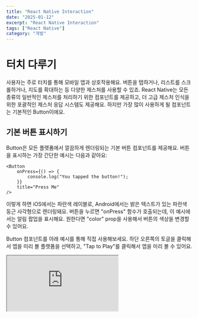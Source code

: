 ```yaml
---
title: "React Native Interaction"
date: "2025-01-12"
excerpt: "React Native Interaction"
tags: ["React Native"]
category: "개발"
---
```


# 터치 다루기

사용자는 주로 터치를 통해 모바일 앱과 상호작용해요. 버튼을 탭하거나, 리스트를 스크롤하거나, 지도를 확대하는 등 다양한 제스처를 사용할 수 있죠. React Native는 모든 종류의 일반적인 제스처를 처리하기 위한 컴포넌트를 제공하고, 더 고급 제스처 인식을 위한 포괄적인 제스처 응답 시스템도 제공해요. 하지만 가장 많이 사용하게 될 컴포넌트는 기본적인 Button이에요.

## 기본 버튼 표시하기

Button은 모든 플랫폼에서 깔끔하게 렌더링되는 기본 버튼 컴포넌트를 제공해요. 버튼을 표시하는 가장 간단한 예시는 다음과 같아요:

```tsx
<Button
	onPress={() => {
		console.log("You tapped the button!");
	}}
	title="Press Me"
/>
```

이렇게 하면 iOS에서는 파란색 레이블로, Android에서는 밝은 텍스트가 있는 파란색 둥근 사각형으로 렌더링돼요. 버튼을 누르면 "onPress" 함수가 호출되는데, 이 예시에서는 알림 팝업을 표시해요. 원한다면 "color" prop을 사용해서 버튼의 색상을 변경할 수 있어요.

Button 컴포넌트를 아래 예시를 통해 직접 사용해보세요. 하단 오른쪽의 토글을 클릭해서 앱을 미리 볼 플랫폼을 선택하고, "Tap to Play"를 클릭해서 앱을 미리 볼 수 있어요.

<iframe
	src="https://snack.expo.dev/embedded/M9S8wILygpNopTffedD6P"
	style={{
		width: "100%",
		height: "500px",
		border: "1px solid #ddd",
		borderRadius: "4px",
		overflow: "hidden",
	}}
/>

# 터치 가능한 컴포넌트들

기본 버튼이 앱에 적합하지 않다면, React Native가 제공하는 "Touchable" 컴포넌트들을 사용해서 자신만의 버튼을 만들 수 있어요. "Touchable" 컴포넌트들은 탭 제스처를 감지하고, 제스처가 인식되었을 때 피드백을 표시할 수 있어요. 하지만 이 컴포넌트들은 기본 스타일을 제공하지 않으므로, 앱에서 보기 좋게 만들기 위해서는 약간의 작업이 필요해요.

어떤 "Touchable" 컴포넌트를 사용할지는 제공하고 싶은 피드백의 종류에 따라 달라져요:

- 일반적으로 <code>TouchableHighlight</code>를 웹의 버튼이나 링크처럼 사용할 수 있어요. 사용자가 버튼을 누르면 뷰의 배경이 어두워져요.
- Android에서는 <code>TouchableNativeFeedback</code>을 사용해서 사용자의 터치에 반응하는 잉크 표면 반응 물결을 표시할 수 있어요.
- <code>TouchableOpacity</code>는 사용자가 누르고 있는 동안 버튼의 투명도를 낮춰서 배경이 비치도록 함으로써 피드백을 제공할 수 있어요.
- 탭 제스처는 처리하고 싶지만 피드백을 표시하고 싶지 않다면, <code>TouchableWithoutFeedback</code>을 사용하세요.

경우에 따라서는 사용자가 뷰를 일정 시간 동안 누르고 있을 때를 감지하고 싶을 수 있어요. 이런 길게 누르기는 "Touchable" 컴포넌트들의 <code>onLongPress</code> props에 함수를 전달해서 처리할 수 있어요.

실제로 어떻게 동작하는지 살펴볼까요:

<iframe
	src="https://snack.expo.dev/embedded/M9S8wILygpNopTffedD6P"
	style={{
		width: "100%",
		height: "500px",
		border: "1px solid #ddd",
		borderRadius: "4px",
		overflow: "hidden",
	}}
/>

# 스크롤과 스와이프

터치 스크린 기기에서 자주 사용되는 제스처에는 스와이프와 패닝이 있어요. 이를 통해 사용자는 항목 목록을 스크롤하거나 콘텐츠 페이지를 스와이프할 수 있어요. 이러한 기능은 ScrollView Core 컴포넌트를 확인해보세요.

# 화면 간 이동하기

모바일 앱은 단일 화면으로만 구성되는 경우가 거의 없어요. 여러 화면의 표시와 화면 간 전환은 일반적으로 네비게이터라고 알려진 것으로 처리돼요.

이 가이드는 React Native에서 사용할 수 있는 다양한 네비게이션 컴포넌트들을 다뤄요. 네비게이션을 처음 시작한다면, React Navigation을 사용하는 것이 좋을 거예요. React Navigation은 Android와 iOS 모두에서 일반적인 스택 네비게이션과 탭 네비게이션 패턴을 구현할 수 있는 간단한 네비게이션 솔루션을 제공해요.

이미 네이티브하게 네비게이션을 관리하는 앱에 React Native를 통합하거나, React Navigation의 대안을 찾고 있다면, 다음 라이브러리가 양쪽 플랫폼에서 네이티브 네비게이션을 제공해요: react-native-navigation.

## React Navigation

네비게이션을 위한 커뮤니티 솔루션은 몇 줄의 코드로 앱의 화면을 설정할 수 있게 해주는 독립형 라이브러리예요.

### 설치 및 설정

먼저, 프로젝트에 다음을 설치해야 해요:

```shell
npm install @react-navigation/native @react-navigation/native-stack
```

다음으로, 필요한 피어 디펜던시들을 설치해요. 프로젝트가 Expo 관리 프로젝트인지 순수 React Native 프로젝트인지에 따라 다른 명령어를 실행해야 해요.

- Expo 관리 프로젝트라면, expo로 디펜던시를 설치하세요:

```shell
npx expo install react-native-screens react-native-safe-area-context
```

- 순수 React Native 프로젝트라면, npm으로 디펜던시를 설치하세요:

```shell
npm install react-native-screens react-native-safe-area-context
```

iOS에서 순수 React Native 프로젝트를 사용하는 경우, CocoaPods가 설치되어 있는지 확인하세요. 그런 다음 pods를 설치해서 설치를 완료하세요:

```shell
cd ios
pod install
cd ..
```

> 설치 후 피어 디펜던시와 관련된 경고가 발생할 수 있어요. 이는 일반적으로 일부 패키지에 지정된 버전 범위가 잘못되어 발생해요. 앱이 빌드되는 한 대부분의 경고는 안전하게 무시할 수 있어요.

이제 <code>NavigationContainer</code>로 전체 앱을 감싸야 해요. 일반적으로 이는 <code>index.js</code>나 <code>App.js</code>와 같은 진입점 파일에서 수행해요:

```tsx
import * as React from "react";
import { NavigationContainer } from "@react-navigation/native";

const App = () => {
	return <NavigationContainer>{/* Rest of your app code */}</NavigationContainer>;
};

export default App;
```

이제 디바이스/시뮬레이터에서 앱을 빌드하고 실행할 준비가 됐어요.

### 사용법

이제 홈 화면과 프로필 화면이 있는 앱을 만들 수 있어요:

```tsx
import * as React from "react";
import { NavigationContainer } from "@react-navigation/native";
import { createNativeStackNavigator } from "@react-navigation/native-stack";

const Stack = createNativeStackNavigator();

const MyStack = () => {
	return (
		<NavigationContainer>
			<Stack.Navigator>
				<Stack.Screen name="Home" component={HomeScreen} options={{ title: "Welcome" }} />
				<Stack.Screen name="Profile" component={ProfileScreen} />
			</Stack.Navigator>
		</NavigationContainer>
	);
};
```

이 예시에서는 <code>Stack.Screen</code> 컴포넌트를 사용해서 2개의 화면(<code>Home</code>과 <code>Profile</code>)이 정의되어 있어요. 비슷한 방식으로 원하는 만큼 화면을 정의할 수 있어요.

각 화면의 제목은 <code>Stack.Screen</code>의 <code>options</code> prop에서 설정할 수 있어요.

각 화면은 React 컴포넌트인 <code>component</code> prop을 받아요. 이 컴포넌트들은 다른 화면으로 연결하는 다양한 메서드를 가진 <code>navigation</code> prop을 받아요. 예를 들어, <code>navigation.navigate</code>를 사용해서 <code>Profile</code> 화면으로 이동할 수 있어요:

```tsx
const HomeScreen = ({ navigation }) => {
	return <Button title="Go to Jane's profile" onPress={() => navigation.navigate("Profile", { name: "Jane" })} />;
};
const ProfileScreen = ({ navigation, route }) => {
	return <Text>This is {route.params.name}'s profile</Text>;
};
```

이 native-stack 네비게이터는 iOS의 <code>UINavigationController</code>와 Android의 <code>Fragment</code>와 같은 네이티브 API를 사용해요. 따라서 <code>createNativeStackNavigator</code>로 만든 네비게이션은 이러한 API들을 기반으로 네이티브하게 만든 앱과 동일한 동작과 성능 특성을 가져요.

React Navigation은 탭이나 드로어와 같은 다양한 종류의 네비게이터를 위한 패키지도 제공해요. 이러한 패키지들을 사용해서 앱에 다양한 패턴을 구현할 수 있어요.

React Navigation에 대한 전체적인 소개는 React Navigation 시작하기 가이드를 참고하세요.

# 애니메이션

애니메이션은 훌륭한 사용자 경험을 만드는 데 매우 중요해요. 정지해 있는 객체가 움직이기 시작할 때는 관성을 극복해야 하고, 움직이는 객체는 모멘텀을 가지고 있어서 즉시 멈추는 경우가 거의 없죠. 애니메이션을 통해 인터페이스에서 물리적으로 믿을 수 있는 동작을 표현할 수 있어요.

React Native는 두 가지 상호 보완적인 애니메이션 시스템을 제공해요: 특정 값의 세밀하고 상호작용적인 제어를 위한 <code>Animated</code>와 전역 레이아웃 트랜잭션을 위한 <code>LayoutAnimation</code>이에요.

## Animated API

<code>Animated</code> API는 다양한 흥미로운 애니메이션과 상호작용 패턴을 매우 성능 좋은 방식으로 간단하게 표현할 수 있도록 설계됐어요. <code>Animated</code>는 입력과 출력 사이의 선언적 관계에 중점을
두고, 그 사이에 구성 가능한 변환과 시간 기반 애니메이션 실행을 제어하기 위한 <code>start</code>,<code>stop</code> 메서드를 제공해요.

<code>Animated</code>는 여섯 가지 애니메이션 가능한 컴포넌트 타입을 제공해요: View, Text, Image, ScrollView, FlatList, SectionList 이에요. 하지만 <code>Animated.createAnimatedComponent()</code>를 사용해서
자신만의 컴포넌트를 만들 수도 있어요.

예를 들어, 마운트될 때 페이드 인되는 컨테이너 뷰는 다음과 같이 만들 수 있어요:

<iframe
	src="https://snack.expo.dev/embedded/D0Us2VsJWtaINohnJCQA1"
	style={{
		width: "100%",
		height: "500px",
		border: "1px solid #ddd",
		borderRadius: "4px",
		overflow: "hidden",
	}}
/>

여기서 무슨 일이 일어나는지 살펴볼까요. <code>FadeInView</code> 생성자에서, <code>fadeAnim</code>이라는 새로운 <code>Animated.Value</code>가 state의 일부로 초기화돼요. <code>View</code>의 opacity 속성이 이 애니메이션 값에 매핑되고, 내부적으로는 숫자 값이 추출되어 opacity를 설정하는 데 사용돼요.

컴포넌트가 마운트되면 opacity가 0으로 설정돼요. 그런 다음 <code>fadeAnim</code> 애니메이션 값에 대해 이징 애니메이션이 시작되는데, 이 값이 1로 애니메이션되는 동안 각 프레임마다 의존하는 모든 매핑(이 경우에는 opacity만)을 업데이트해요.

이는 <code>setState</code>를 호출하고 다시 렌더링하는 것보다 더 최적화된 방식으로 수행돼요. 전체 구성이 선언적이기 때문에, 구성을 직렬화하고 고우선순위 스레드에서 애니메이션을 실행하는 추가 최적화를 구현할 수 있어요.

### 애니메이션 구성하기

애니메이션은 매우 다양하게 구성할 수 있어요. 커스텀 및 미리 정의된 이징 함수, 지연, 지속 시간, 감쇠 계수, 스프링 상수 등을 애니메이션 유형에 따라 모두 조정할 수 있어요.

<code>Animated</code>는 여러 애니메이션 타입을 제공하는데, 가장 일반적으로 사용되는 것은 <code>Animated.timing()</code>이에요. 이는 다양한 미리 정의된 이징 함수를 사용하거나 직접 만든 이징 함수를 사용해서
시간에 따라 값을 애니메이션할 수 있도록 지원해요. 이징 함수는 일반적으로 애니메이션에서 객체의 점진적인 가속과 감속을 표현하는 데 사용돼요.

기본적으로 <code>timing</code>은 점진적인 가속으로 시작해서 최고 속도에 도달한 후 점진적으로 감속하며 멈추는 easeInOut 곡선을 사용해요. <code>easing</code> 매개변수를 전달해서 다른 이징 함수를 지정할 수 있어요. 커스텀 <code>duration</code>이나 애니메이션 시작 전 <code>delay</code>도 지원돼요.

예를 들어, 최종 위치로 이동하기 전에 약간 뒤로 물러나는 2초짜리 애니메이션을 만들고 싶다면:

```tsx
Animated.timing(this.state.xPosition, {
	toValue: 100,
	easing: Easing.back(),
	duration: 2000,
	useNativeDriver: true,
}).start();
```

내장 애니메이션이 지원하는 모든 구성 매개변수에 대해 자세히 알아보려면 <code>Animated</code> API 레퍼런스의 애니메이션 구성 섹션을 참고하세요.

### 애니메이션 조합하기

애니메이션은 순차적으로 또는 병렬로 조합하고 실행할 수 있어요. 순차 애니메이션은 이전 애니메이션이 끝난 직후 또는 지정된 지연 시간 후에 시작할 수 있어요. <code>Animated</code> API는 <code>sequence()</code>와 <code>delay()</code> 같은 여러 메서드를 제공하는데, 각각은 실행할 애니메이션 배열을 받고 필요에 따라 자동으로 <code>start()</code>/<code>stop()</code>을 호출해요.

예를 들어, 다음 애니메이션은 멈출 때까지 감속한 다음, 회전하면서 동시에 다시 튀어오르죠:

```tsx
Animated.sequence([
	// decay, then spring to start and twirl
	Animated.decay(position, {
		// coast to a stop
		velocity: { x: gestureState.vx, y: gestureState.vy }, // velocity from gesture release
		deceleration: 0.997,
		useNativeDriver: true,
	}),
	Animated.parallel([
		// after decay, in parallel:
		Animated.spring(position, {
			toValue: { x: 0, y: 0 }, // return to start
			useNativeDriver: true,
		}),
		Animated.timing(twirl, {
			// and twirl
			toValue: 360,
			useNativeDriver: true,
		}),
	]),
]).start(); // start the sequence group
```

하나의 애니메이션이 중지되거나 중단되면 그룹의 다른 모든 애니메이션도 중지돼요. <code>Animated.parallel</code>의 <code>stopTogether</code> 옵션을 <code>false</code>로 설정하면 이 기능을 비활성화할 수 있어요.

조합 메서드의 전체 목록은 <code>Animated</code> API 레퍼런스의 애니메이션 조합 섹션에서 확인할 수 있어요.

### 애니메이션 값 조합하기

두 개의 애니메이션 값을 덧셈, 곱셈, 나눗셈 또는 모듈로 연산을 통해 조합해서 새로운 애니메이션 값을 만들 수 있어요.

계산을 위해 애니메이션 값을 반전시켜야 하는 경우가 있어요. 예를 들어 스케일을 반전시키는 경우(2x --> 0.5x)를 살펴볼까요:

```tsx
const a = new Animated.Value(1);
const b = Animated.divide(1, a);

Animated.spring(a, {
	toValue: 2,
	useNativeDriver: true,
}).start();
```

### 보간

각 속성은 먼저 보간을 거칠 수 있어요. 보간은 입력 범위를 출력 범위로 매핑하는데, 일반적으로 선형 보간을 사용하지만 이징 함수도 지원해요. 기본적으로는 주어진 범위를 넘어서도 곡선을 확장하지만, 출력 값을 고정할 수도 있어요.

0-1 범위를 0-100 범위로 변환하는 기본적인 매핑은 다음과 같아요:

```tsx
value.interpolate({
	inputRange: [0, 1],
	outputRange: [0, 100],
});
```

예를 들어, <code>Animated.Value</code>가 0에서 1로 변하지만 위치는 150px에서 0px로, 투명도는 0에서 1로 애니메이션하고 싶을 수 있어요. 이는 위 예시의 <code>style</code>을 다음과 같이 수정해서 구현할 수 있어요:

```tsx
  style={{
    opacity: this.state.fadeAnim, // Binds directly
    transform: [{
      translateY: this.state.fadeAnim.interpolate({
        inputRange: [0, 1],
        outputRange: [150, 0]  // 0 : 150, 0.5 : 75, 1 : 0
      }),
    }],
  }}
```

<code>interpolate()</code>는 여러 범위 세그먼트도 지원하는데, 이는 데드존과 다른 유용한 트릭을 정의하는 데 편리해요. 예를 들어, -300에서 -100까지는 0으로 가는 음의 관계를 가지고, 0에서는 1로
올라갔다가 100에서 0으로 다시 내려가고, 그 이후로는 0에 머무는 데드존을 만들 수 있어요:{" "}

```tsx
value.interpolate({
	inputRange: [-300, -100, 0, 100, 101],
	outputRange: [300, 0, 1, 0, 0],
});
```

이는 다음과 같이 매핑돼요:

```text
입력  | 출력
------|--------
-400  |   450
-300  |   300
-200  |   150
-100  |     0
-50   |   0.5
0     |     1
50    |   0.5
100   |     0
101   |     0
200   |     0
```

<code>interpolate()</code>는 문자열 매핑도 지원하므로 색상이나 단위가 있는 값도 애니메이션할 수 있어요. 예를 들어, 회전 애니메이션을 만들고 싶다면 다음과 같이 할 수 있어요:

```tsx
value.interpolate({
	inputRange: [0, 360],
	outputRange: ["0deg", "360deg"],
});
```

<code>interpolate()</code>는 <code>Easing</code> 모듈에 이미 구현되어 있는 다양한 이징 함수도 지원해요.
<code>interpolate()</code>는 <code>outputRange</code>의 보간 동작도 설정할 수 있어요. <code>extrapolate</code>, <code>extrapolateLeft</code>, 또는 <code>extrapolateRight</code> 옵션을 설정해서 보간
방식을 지정할 수 있어요. 기본값은 <code>extend</code>이지만 <code>clamp</code>를 사용해서 출력 값이 <code>outputRange</code>를 초과하지 않도록 할 수 있어요.

### 동적 값 추적하기

애니메이션 값은 애니메이션의 <code>toValue</code>를 일반 숫자 대신 다른 애니메이션 값으로 설정해서 다른 값을 추적할 수도 있어요. 예를 들어, Android의 Messenger에서 사용하는 것과 같은 "Chat Heads" 애니메이션은 다른 애니메이션 값에 고정된 <code>spring()</code>을 사용하거나, 엄격한 추적을 위해 <code>duration</code>이 0인 <code>timing()</code>을 사용해서 구현할 수 있어요. 이들은 보간과 함께 조합할 수도 있어요:

```tsx
Animated.spring(follower, { toValue: leader }).start();
Animated.timing(opacity, {
	toValue: pan.x.interpolate({
		inputRange: [0, 300],
		outputRange: [1, 0],
	}),
	useNativeDriver: true,
}).start();
```

<code>leader</code>와 <code>follower</code> 애니메이션 값은 <code>Animated.ValueXY()</code>를 사용해서 구현돼요. <code>ValueXY</code>는 패닝이나 드래깅과 같은 2D 상호작용을 다루는 데 유용한
방법이에요. 이는 두 개의 <code>Animated.Value</code> 인스턴스를 포함하는 기본 래퍼이고 이들을 통과시키는 몇 가지 헬퍼 함수를 가지고 있어서, 많은 경우에 <code>Value</code>를 대체할 수 있어요. 위 예시에서는
x와 y 값 모두를 추적할 수 있게 해줘요.

### 제스처 추적하기

패닝이나 스크롤링 같은 제스처와 다른 이벤트들은 <code>Animated.event</code>를 사용해서 애니메이션 값에 직접 매핑할 수 있어요. 이는 복잡한 이벤트 객체에서 값을 추출할 수 있도록 구조화된 맵 구문을 사용해요. 첫 번째 레벨은 여러 인수에 걸쳐 매핑할 수 있도록 배열이고, 그 배열은 중첩된 객체를 포함해요.

예를 들어, 수평 스크롤 제스처로 작업할 때 <code>event.nativeEvent.contentOffset.x</code>를 <code>scrollX</code>(<code>Animated.Value</code>)에 매핑하려면 다음과 같이 해요:

```tsx
 onScroll={Animated.event(
   // scrollX = e.nativeEvent.contentOffset.x
   [{nativeEvent: {
        contentOffset: {
          x: scrollX
        }
      }
    }]
 )}
```

다음 예시는 스크롤 위치 표시기가 <code>ScrollView</code>에서 사용된 <code>Animated.event</code>를 사용해서 애니메이션되는 수평 스크롤 캐러셀을 구현해요:

#### ScrollView와 Animated Event 예시

<iframe
	src="https://snack.expo.dev/embedded/pVDB3sb9YRjbFclCbbxYy"
	style={{
		width: "100%",
		height: "500px",
		border: "1px solid #ddd",
		borderRadius: "4px",
		overflow: "hidden",
	}}
/>

<code>PanResponder</code>를 사용할 때는 다음 코드를 사용해서 <code>gestureState.dx</code>와 <code>gestureState.dy</code>에서 x와 y 위치를 추출할 수 있어요. 배열의 첫 번째 위치에 <code>null</code>을 사용하는
이유는 <code>PanResponder</code> 핸들러의 두 번째 인수인 <code>gestureState</code>에만 관심이 있기 때문이에요:

```tsx
onPanResponderMove={Animated.event(
  [null, // ignore the native event
  // extract dx and dy from gestureState
  // like 'pan.x = gestureState.dx, pan.y = gestureState.dy'
  {dx: pan.x, dy: pan.y}
])}
```

#### PanResponder와 Animated Event 예시

<iframe
	src="https://snack.expo.dev/embedded/6GJ5kFt4pKO9KMzZlk7Tz"
	style={{
		width: "100%",
		height: "500px",
		border: "1px solid #ddd",
		borderRadius: "4px",
		overflow: "hidden",
	}}
/>

### 현재 애니메이션 값에 응답하기

애니메이션 중에는 현재 값을 읽을 수 있는 명확한 방법이 없다는 것을 알 수 있어요. 이는 최적화로 인해 값이 네이티브 런타임에서만 알려질 수 있기 때문이에요. 현재 값에 대응해서 JavaScript를 실행해야 한다면, 두 가지 접근 방식이 있어요:
* <code>spring.stopAnimation(callback)</code>은 애니메이션을 중지하고 최종 값과 함께 <code>callback</code>을 호출해요. 이는 제스처 전환을 만들 때 유용해요.
* <code>spring.addListener(callback)</code>은 애니메이션이 실행되는 동안 최근 값과 함께 <code>callback</code>을 비동기적으로 호출해요. 이는 상태 변경을 트리거하는 데 유용해요. 예를 들어 사용자가 더 가까이
드래그할 때 버블을 새로운 옵션에 스냅하는 경우에 유용한데, 이러한 큰 상태 변경은 60fps로 실행되어야 하는 패닝과 같은 연속적인 제스처에 비해 몇 프레임의 지연에 덜 민감하기 때문이에요.

### 네이티브 드라이버 사용하기

<code>Animated</code> API는 직렬화가 가능하도록 설계됐어요. 네이티브 드라이버를 사용하면 애니메이션을 시작하기 전에 애니메이션에 대한 모든 정보를 네이티브로 전송하므로, 네이티브 코드가 매 프레임마다 브릿지를 통과하지 않고도 UI 스레드에서 애니메이션을 수행할 수 있어요. 애니메이션이 시작되면 JS 스레드가 차단되어도 애니메이션에는 영향을 미치지 않아요.

일반 애니메이션에서 네이티브 드라이버를 사용하려면 애니메이션을 시작할 때 설정에서 <code>useNativeDriver: true</code>를 지정하면 돼요. <code>useNativeDriver</code> 속성이 없는 애니메이션은 하위 호환성을 위해 기본값이 false로 설정되지만, 경고가 표시되고 TypeScript에서는 타입 체크 오류가 발생해요.

```tsx
Animated.timing(this.state.animatedValue, {
  toValue: 1,
  duration: 500,
  useNativeDriver: true, // <-- Set this to true
}).start();
```

애니메이션 값은 하나의 드라이버만 사용할 수 있으므로, 값에 대해 네이티브 드라이버로 애니메이션을 시작한 경우 해당 값의 모든 애니메이션에서도 네이티브 드라이버를 사용해야 해요.

네이티브 드라이버는 <code>Animated.event</code>에서도 작동해요. 이는 특히 스크롤 위치를 따르는 애니메이션에 유용한데, 네이티브 드라이버 없이는 React Native의 비동기 특성으로 인해 애니메이션이 항상 제스처보다 한 프레임 뒤처지기 때문이에요.

```tsx
<Animated.ScrollView // <-- Use the Animated ScrollView wrapper
  onScroll={Animated.event(
    [
      {
        nativeEvent: {
          contentOffset: {y: this.state.animatedValue},
        },
      },
    ],
    {useNativeDriver: true}, // <-- Set this to true
  )}>
  {content}
</Animated.ScrollView>
```

RNTester 앱을 실행한 다음 Native Animated Example을 로드해서 네이티브 드라이버가 실제로 어떻게 동작하는지 확인할 수 있어요. 소스 코드를 살펴보면 이러한 예제들이 어떻게 만들어졌는지 알 수 있어요.

#### 주의사항

<code>Animated</code>로 할 수 있는 모든 것이 현재 네이티브 드라이버에서 지원되는 것은 아니에요. 주요 제한사항은 레이아웃과 관련 없는 속성만 애니메이션할 수 있다는 거예요. <code>transform</code>과 <code>opacity</code>는 작동하지만, Flexbox와 position 속성은 작동하지 않아요. <code>Animated.event</code>를 사용할 때는 직접 이벤트에서만 작동하고 버블링 이벤트에서는 작동하지 않아요. 이는 <code>PanResponder</code>에서는 작동하지 않지만 <code>ScrollView#onScroll</code>과 같은 것에서는 작동한다는 의미예요.

애니메이션이 실행 중일 때 <code>VirtualizedList</code> 컴포넌트가 더 많은 행을 렌더링하는 것을 방해할 수 있어요. 사용자가 목록을 스크롤하는 동안 긴 애니메이션이나 반복 애니메이션을 실행해야 한다면, 애니메이션 설정에서 <code>isInteraction: false</code>를 사용해서 이 문제를 해결할 수 있어요.

### 유의사항

<code>rotateY</code>, <code>rotateX</code> 등의 transform 스타일을 사용할 때는 transform 스타일 <code>perspective</code>가 설정되어 있는지 확인하세요. 현재 Android에서는 이것 없이 일부 애니메이션이 렌더링되지 않을 수 있어요. 아래 예시를 참고하세요.

```tsx
<Animated.View
  style={{
    transform: [
      {scale: this.state.scale},
      {rotateY: this.state.rotateY},
      {perspective: 1000}, // without this line this Animation will not render on Android while working fine on iOS
    ],
  }}
/>
```

## LayoutAnimation API

<code>LayoutAnimation</code>을 사용하면 다음 렌더링/레이아웃 주기에서 모든 뷰에 사용될 생성 및 업데이트 애니메이션을 전역적으로 구성할 수 있어요. 이는 애니메이션을 직접 적용하기 위해 특정 속성을 측정하거나 계산할 필요 없이 Flexbox 레이아웃 업데이트를 수행하는 데 유용해요. 특히 레이아웃 변경이 상위 요소에 영향을 미칠 수 있을 때 유용한데, 예를 들어 "더 보기" 확장이 부모의 크기를 증가시키고 아래 행을 밀어내는 경우처럼 컴포넌트들 간의 명시적인 조정 없이도 모든 요소를 동기화해서 애니메이션할 수 있어요.

<code>LayoutAnimation</code>은 매우 강력하고 유용할 수 있지만, <code>Animated</code>와 다른 애니메이션 라이브러리에 비해 제어가 훨씬 적다는 점에 유의하세요. 따라서 <code>LayoutAnimation</code>으로 원하는 것을 할 수 없다면 다른 접근 방식을 사용해야 할 수 있어요.

Android에서 이 기능을 사용하려면 <code>UIManager</code>를 통해 다음 플래그를 설정해야 해요:

```tsx
UIManager.setLayoutAnimationEnabledExperimental(true);
```

<iframe
	src="https://snack.expo.dev/embedded/FNEIiMqRiMHazk__JDnWW"
	style={{
		width: "100%",
		height: "500px",
		border: "1px solid #ddd",
		borderRadius: "4px",
		overflow: "hidden",
	}}
/>


이 예시는 미리 정의된 값을 사용하지만, 필요에 따라 애니메이션을 커스터마이즈할 수 있어요. 자세한 내용은 LayoutAnimation.js(https://github.com/facebook/react-native/blob/main/packages/react-native/Libraries/LayoutAnimation/LayoutAnimation.js)를 참고하세요.

## 추가 참고사항

### requestAnimationFrame

<code>requestAnimationFrame</code>은 브라우저에서 사용되는 폴리필이에요. 함수를 인자로 받아서 다음 리페인트 전에 해당 함수를 호출해요. 이는 모든 JavaScript 기반 애니메이션 API의 기반이 되는 필수적인 구성 요소예요. 일반적으로 이를 직접 호출할 필요는 없어요 - 애니메이션 API가 프레임 업데이트를 관리해줄 거예요.

### setNativeProps

Direct Manipulation 섹션에서 언급했듯이, <code>setNativeProps</code>를 사용하면 네이티브 기반 컴포넌트(복합 컴포넌트와 달리 실제로 네이티브 뷰가 지원하는 컴포넌트)의 속성을 <code>setState</code>를 호출하고 컴포넌트 계층을 다시 렌더링하지 않고도 직접 수정할 수 있어요.

Rebound 예시에서 이를 사용해서 스케일을 업데이트할 수 있어요 - 이는 업데이트하려는 컴포넌트가 깊이 중첩되어 있고 <code>shouldComponentUpdate</code>로 최적화되지 않은 경우에 유용할 수 있어요.

애니메이션이 프레임을 놓치는 경우(초당 60프레임 이하로 실행되는 경우), <code>setNativeProps</code> 또는 <code>shouldComponentUpdate</code>를 사용해서 최적화하는 것을 고려해보세요. 또는 <code>useNativeDriver</code> 옵션을 사용해서 JavaScript 스레드 대신 UI 스레드에서 애니메이션을 실행할 수 있어요. InteractionManager를 사용해서 애니메이션이 완료된 후로 계산 집약적인 작업을 연기하는 것도 좋은 방법이에요. In-App Dev Menu의 "FPS Monitor" 도구를 사용해서 프레임 속도를 모니터링할 수 있어요.
